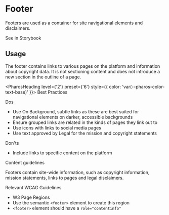 # Footer

<div style={{ marginBottom: 'var(--pharos-spacing-5-x)' }}>
  <p style={{ fontSize: 'var(--pharos-type-scale-6)', lineHeight: '2rem' }}>
    Footers are used as a container for site navigational elements and disclaimers.
  </p>
  <PharosLink href="#" target="_blank">
    See in Storybook
  </PharosLink>
</div>

## Usage

<div style={{ marginBottom: 'var(--pharos-spacing-3-x)' }}>
  <p>
    The footer contains links to various pages on the platform and information about copyright data.
    It is not sectioning content and does not introduce a new section in the outline of a page.
  </p>
</div>

<PharosHeading level={'2'} preset={'6'} style={{ color: 'var(--pharos-color-text-base)' }}>
  Best Practices
</PharosHeading>

<div style={{ marginBottom: 'var(--pharos-spacing-5-x)' }}>
  <div style={{ marginBottom: 'var(--pharos-spacing-3-x)' }}>
    <PharosHeading level={'3'} preset={'2'}>
      Dos
    </PharosHeading>
    <ul>
      <li>
        Use On Background, subtle links as these are best suited for navigational elements on
        darker, accessible backgrounds
      </li>
      <li>Ensure grouped links are related in the kinds of pages they link out to</li>
      <li>Use icons with links to social media pages</li>
      <li>Use text approved by Legal for the mission and copyright statements</li>
    </ul>
  </div>
  <div>
    <PharosHeading level={'3'} preset={'2'}>
      Don'ts
    </PharosHeading>
    <ul>
      <li>Include links to specific content on the platform</li>
    </ul>
  </div>
</div>

<div style={{ marginBottom: 'var(--pharos-spacing-3-x)' }}>
  <PharosHeading level={'2'} preset={'6'} style={{ marginBottom: 'var(--pharos-spacing-1-x)' }}>
    Content guidelines
  </PharosHeading>
  <p>
    Footers contain site-wide information, such as copyright information, mission statements, links
    to pages and legal disclaimers.
  </p>
</div>
<div style={{ marginBottom: 'var(--pharos-spacing-5-x)' }}>
  <PharosHeading level={'3'} preset={'2'}>
    Relevant WCAG Guidelines
  </PharosHeading>
  <ul style={{ marginBottom: 'var(--pharos-spacing-1-x)' }}>
    <li>
      <PharosLink href="https://www.w3.org/WAI/tutorials/page-structure/regions/#page-footer">
        W3 Page Regions
      </PharosLink>
    </li>
    <li>
      Use the semantic <code>&lt;footer&gt;</code> element to create this region
    </li>
    <li>
      <code>&lt;footer&gt;</code> element should have a <code>role="contentinfo"</code>
    </li>
  </ul>
</div>
